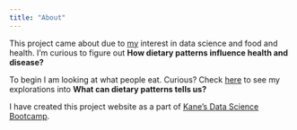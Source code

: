 ```yaml
---
title: "About"
---
```


This project came about due to [my](https://github.com/uravat/) interest in data science and food and health. I'm curious to figure out **How  dietary patterns influence health and disease?** 

To begin I am looking at what people eat. Curious? Check [here](https://github.com/uravat/food-and-health)  to see my explorations into **What can dietary patterns tells us?** 

I have created this project website as a part of [Kane’s Data Science Bootcamp](https://bootcamp.davidkane.info/).
